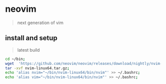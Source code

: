 # neovim

> next generation of vim

## install and setup

> latest build 

```sh
cd ~/bin;
wget  'https://github.com/neovim/neovim/releases/download/nightly/nvim-linux64.tar.gz';
tar -xvf nvim-linux64.tar.gz;
echo 'alias nvim="~/bin/nvim-linux64/bin/nvim"' >> ~/.bashrc;
echo 'alias vim="~/bin/nvim-linux64/bin/nvim"' >> ~/.bashrc;
```
